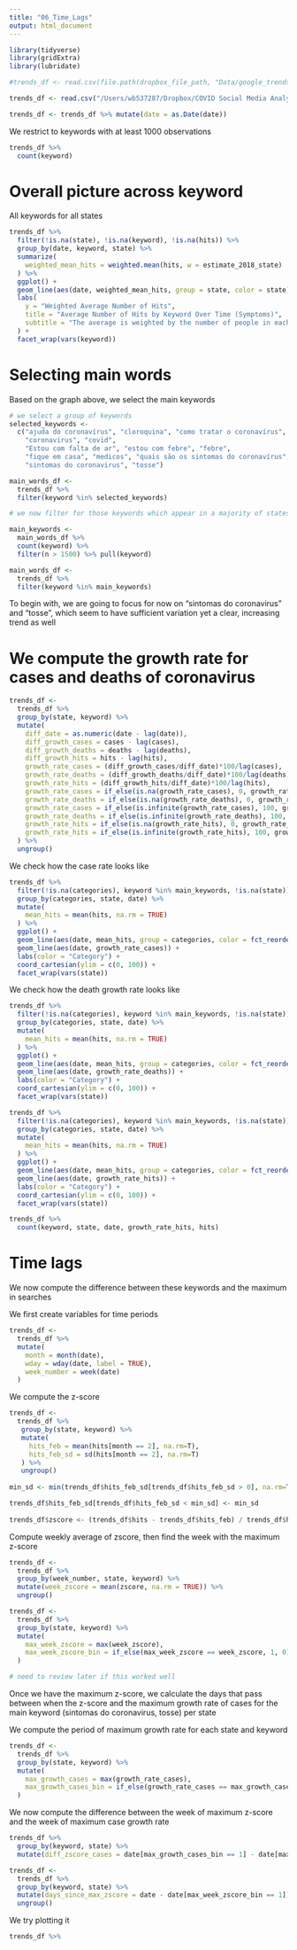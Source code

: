 ```yaml
---
title: "06_Time_Lags"
output: html_document
---
```


```r
library(tidyverse)
library(gridExtra)
library(lubridate)

#trends_df <- read.csv(file.path(dropbox_file_path, "Data/google_trends/FinalData/brazil_trends_clean_final.csv"))

trends_df <- read.csv("/Users/wb537287/Dropbox/COVID Social Media Analysis/Data/google_trends/FinalData/brazil_trends_clean_final.csv")
```

```r
trends_df <- trends_df %>% mutate(date = as.Date(date))
```

We restrict to keywords with at least 1000 observations
```r
trends_df %>% 
  count(keyword)
```
# Overall picture across keyword

All keywords for all states

```r
trends_df %>% 
  filter(!is.na(state), !is.na(keyword), !is.na(hits)) %>% 
  group_by(date, keyword, state) %>% 
  summarize(
    weighted_mean_hits = weighted.mean(hits, w = estimate_2018_state)
  ) %>% 
  ggplot() +
  geom_line(aes(date, weighted_mean_hits, group = state, color = state)) +
  labs(
    y = "Weighted Average Number of Hits",
    title = "Average Number of Hits by Keyword Over Time (Symptoms)", 
    subtitle = "The average is weighted by the number of people in each state"
  ) +
  facet_wrap(vars(keyword))
```

# Selecting main words 

Based on the graph above, we select the main keywords 

```r
# we select a group of keywords
selected_keywords <- 
  c("ajuda do coronavírus", "cloroquina", "como tratar o coronavírus", 
    "coronavirus", "covid", 
    "Estou com falta de ar", "estou com febre", "febre", 
    "fique em casa", "medicos", "quais são os sintomas do coronavírus", 
    "sintomas do coronavirus", "tosse")

main_words_df <- 
  trends_df %>% 
  filter(keyword %in% selected_keywords)

# we now filter for those keywords which appear in a majority of states

main_keywords <- 
  main_words_df %>% 
  count(keyword) %>% 
  filter(n > 1500) %>% pull(keyword)

main_words_df <- 
  trends_df %>% 
  filter(keyword %in% main_keywords)
```


To begin with, we are going to focus for now on "sintomas do coronavirus" and "tosse", which seem to have sufficient variation yet a clear, increasing trend as well

# We compute the growth rate for cases and deaths of coronavirus

```r
trends_df <- 
  trends_df %>% 
  group_by(state, keyword) %>% 
  mutate(
    diff_date = as.numeric(date - lag(date)), 
    diff_growth_cases = cases - lag(cases), 
    diff_growth_deaths = deaths - lag(deaths), 
    diff_growth_hits = hits - lag(hits), 
    growth_rate_cases = (diff_growth_cases/diff_date)*100/lag(cases),
    growth_rate_deaths = (diff_growth_deaths/diff_date)*100/lag(deaths),
    growth_rate_hits = (diff_growth_hits/diff_date)*100/lag(hits), 
    growth_rate_cases = if_else(is.na(growth_rate_cases), 0, growth_rate_cases), 
    growth_rate_deaths = if_else(is.na(growth_rate_deaths), 0, growth_rate_deaths), 
    growth_rate_cases = if_else(is.infinite(growth_rate_cases), 100, growth_rate_cases), 
    growth_rate_deaths = if_else(is.infinite(growth_rate_deaths), 100, growth_rate_deaths), 
    growth_rate_hits = if_else(is.na(growth_rate_hits), 0, growth_rate_hits), 
    growth_rate_hits = if_else(is.infinite(growth_rate_hits), 100, growth_rate_hits)
  ) %>% 
  ungroup()
```

We check how the case rate looks like

```r
trends_df %>% 
  filter(!is.na(categories), keyword %in% main_keywords, !is.na(state)) %>% 
  group_by(categories, state, date) %>% 
  mutate(
    mean_hits = mean(hits, na.rm = TRUE)
  ) %>% 
  ggplot() + 
  geom_line(aes(date, mean_hits, group = categories, color = fct_reorder2(categories, date, mean_hits))) +
  geom_line(aes(date, growth_rate_cases)) + 
  labs(color = "Category") +
  coord_cartesian(ylim = c(0, 100)) + 
  facet_wrap(vars(state))
```

We check how the death growth rate looks like

```r
trends_df %>% 
  filter(!is.na(categories), keyword %in% main_keywords, !is.na(state)) %>% 
  group_by(categories, state, date) %>% 
  mutate(
    mean_hits = mean(hits, na.rm = TRUE)
  ) %>% 
  ggplot() + 
  geom_line(aes(date, mean_hits, group = categories, color = fct_reorder2(categories, date, mean_hits))) +
  geom_line(aes(date, growth_rate_deaths)) + 
  labs(color = "Category") +
  coord_cartesian(ylim = c(0, 100)) + 
  facet_wrap(vars(state))
```

```r
trends_df %>% 
  filter(!is.na(categories), keyword %in% main_keywords, !is.na(state)) %>% 
  group_by(categories, state, date) %>% 
  mutate(
    mean_hits = mean(hits, na.rm = TRUE)
  ) %>% 
  ggplot() + 
  geom_line(aes(date, mean_hits, group = categories, color = fct_reorder2(categories, date, mean_hits))) +
  geom_line(aes(date, growth_rate_hits)) + 
  labs(color = "Category") +
  coord_cartesian(ylim = c(0, 100)) + 
  facet_wrap(vars(state))

trends_df %>% 
  count(keyword, state, date, growth_rate_hits, hits)
```


# Time lags

We now compute the difference between these keywords and the maximum in searches

We first create variables for time periods  
```r
trends_df <- 
  trends_df %>% 
  mutate(
    month = month(date), 
    wday = wday(date, label = TRUE), 
    week_number = week(date)
  )
```

We compute the z-score 
```r
trends_df <- 
  trends_df %>%
   group_by(state, keyword) %>%
   mutate(
     hits_feb = mean(hits[month == 2], na.rm=T),
     hits_feb_sd = sd(hits[month == 2], na.rm=T)
   ) %>%
   ungroup()
    
min_sd <- min(trends_df$hits_feb_sd[trends_df$hits_feb_sd > 0], na.rm=T)

trends_df$hits_feb_sd[trends_df$hits_feb_sd < min_sd] <- min_sd
    
trends_df$zscore <- (trends_df$hits - trends_df$hits_feb) / trends_df$hits_feb_sd
```

Compute weekly average of zscore, then find the week with the maximum z-score
```r
trends_df <- 
  trends_df %>% 
  group_by(week_number, state, keyword) %>% 
  mutate(week_zscore = mean(zscore, na.rm = TRUE)) %>% 
  ungroup()

trends_df <- 
  trends_df %>% 
  group_by(state, keyword) %>% 
  mutate(
    max_week_zscore = max(week_zscore), 
    max_week_zscore_bin = if_else(max_week_zscore == week_zscore, 1, 0)
  ) 

# need to review later if this worked well
```

Once we have the maximum z-score, we calculate the days that pass between when the z-score and the maximum growth rate of cases for the main keyword (sintomas do coronavirus, tosse) per state

We compute the period of maximum growth rate for each state and keyword
```r
trends_df <- 
  trends_df %>% 
  group_by(state, keyword) %>% 
  mutate(
    max_growth_cases = max(growth_rate_cases), 
    max_growth_cases_bin = if_else(growth_rate_cases == max_growth_cases, 1, 0)
  )
```

We now compute the difference between the week of maximum z-score and the week of maximum case growth rate

```r
trends_df %>% 
  group_by(keyword, state) %>% 
  mutate(diff_zscore_cases = date[max_growth_cases_bin == 1] - date[max_week_zscore_bin == 1])

trends_df <- 
  trends_df %>% 
  group_by(keyword, state) %>% 
  mutate(days_since_max_zscore = date - date[max_week_zscore_bin == 1]) %>% 
  ungroup()
```

We try plotting it

```r
trends_df %>% 
  
```

